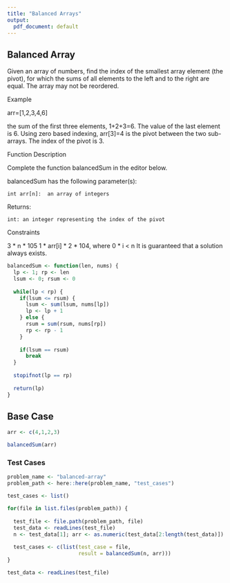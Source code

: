 ```yaml
---
title: "Balanced Arrays"
output:
  pdf_document: default
---
```


## Balanced Array

Given an array of numbers, find the index of the smallest array element (the pivot), for which the sums of all elements to the left and to the right are equal. The array may not be reordered.

Example

arr=[1,2,3,4,6]

the sum of the first three elements, 1+2+3=6. The value of the last element is 6. 
Using zero based indexing, arr[3]=4 is the pivot between the two sub-arrays.
The index of the pivot is 3.
 
Function Description 

Complete the function balancedSum in the editor below.

balancedSum has the following parameter(s):

    int arr[n]:  an array of integers

Returns:

    int: an integer representing the index of the pivot

Constraints

3 * n * 105
1 * arr[i] * 2 * 104, where 0 * i < n
It is guaranteed that a solution always exists.

```r

balancedSum <- function(len, nums) {
  lp <- 1; rp <- len
  lsum <- 0; rsum <- 0
  
  while(lp < rp) {
    if(lsum <= rsum) {
      lsum <- sum(lsum, nums[lp])
      lp <- lp + 1
    } else {
      rsum = sum(rsum, nums[rp])
      rp <- rp - 1
    }
    
    if(lsum == rsum)
      break
  }
  
  stopifnot(lp == rp)
  
  return(lp)
}

```

## Base Case

```r
arr <- c(4,1,2,3)

balancedSum(arr)
```

### Test Cases

```r

problem_name <- "balanced-array"
problem_path <- here::here(problem_name, "test_cases")

test_cases <- list()

for(file in list.files(problem_path)) {
  
  test_file <- file.path(problem_path, file)
  test_data <- readLines(test_file)
  n <- test_data[1]; arr <- as.numeric(test_data[2:length(test_data)])
  
  test_cases <- c(list(test_case = file,
                       result = balancedSum(n, arr)))
}

test_data <- readLines(test_file)
```

